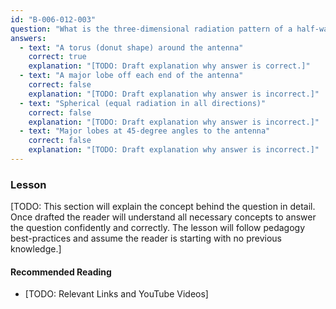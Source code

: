 ```yaml
---
id: "B-006-012-003"
question: "What is the three-dimensional radiation pattern of a half-wavelength dipole in free space?"
answers:
  - text: "A torus (donut shape) around the antenna"
    correct: true
    explanation: "[TODO: Draft explanation why answer is correct.]"
  - text: "A major lobe off each end of the antenna"
    correct: false
    explanation: "[TODO: Draft explanation why answer is incorrect.]"
  - text: "Spherical (equal radiation in all directions)"
    correct: false
    explanation: "[TODO: Draft explanation why answer is incorrect.]"
  - text: "Major lobes at 45-degree angles to the antenna"
    correct: false
    explanation: "[TODO: Draft explanation why answer is incorrect.]"
---
```


### Lesson

[TODO: This section will explain the concept behind the question in detail. Once drafted the reader will understand all necessary concepts to answer the question confidently and correctly. The lesson will follow pedagogy best-practices and assume the reader is starting with no previous knowledge.]

#### Recommended Reading

- [TODO: Relevant Links and YouTube Videos]
